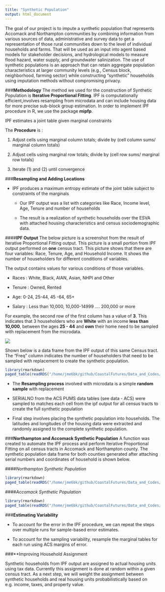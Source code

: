```yaml
---
title: "Synthetic Population"
output: html_document
---
```


The  goal of our project is to impute a synthetic population that represents Accomack and Northampton communities  by combining information from various sources of data, administrative and survey data to get a representation of those rural communities down to the level of individual households and farms. That will be used as an input into agent based models for stakeholder decisions, and hydrological models to measure flood hazard, water supply, and groundwater salinization.  The use of synthetic populations is an approach that can retain aggregate population characteristics at larger community levels (e.g., Census block, neighborhood, farming sector) while constructing “synthetic” households using imputation methods without  compromising  privacy.


###**Methodology**
The method we used for the construction of Synthetic Population is **Iterative Proportional Fitting**. IPF is computationally efficient,involves resampling from microdata and can include housing data for more precise sub-block group estimation. In order to implement IPF procedure in R, we use the package **mipfp**.


IPF estimates a joint table given marginal constraints

The **Procedure** is :

1. Adjust cells using marginal column totals; divide by (cell column sums/ marginal column totals)

2. Adjust cells using marginal row totals; divide by (cell row sums/ marginal row totals)

3. Iterate (1) and (2) until convergence

###**Resampling and Adding Locations**

- IPF produces a maximum entropy estimate of the joint table subject to constraints of the marginals

  + Our IPF output was a list with categories like Race, Income level, Age, Tenure and number of households
  
  + The result is a realization of synthetic households over the ESVA with attached housing characteristics and census sociodemographic data.
  
####**IPF Output**
The below picture is a screenshot from the result of Iterative Proportional Fitting output. This picture is a small portion from  IPF output performed on **one** census tract. This picture shows that there are four variables: Race, Tenure, Age, and Household Income. It shows the number of householders for different conditions of variables. 

The output contains values for various conditions of those variables. 

- Races : White, Black, AIAN, Asian, NHPI and Other

- Tenure : Owned, Rented

- Age: 0-24, 25-44, 45 -64, 65+

- Salary : Less than 10,000, 10,000-14999 .... 200,000 or more

For example, the second row of the first column has a value of **3**. This indicates that 3 householders who are **White** with an income **less than 10,000**, between the ages **25 - 44** and **own** their home need to be sampled with replacement from the microdata. 

![](www/ipfoutput1.png)</center>


Shown below is a data frame from the IPF output of this same Census tract. The "Freq" column indicates the number of householders that need to be sampled with replacement to create the synthetic population. 

```r
library(rmarkdown)
paged_table(readRDS("/home/jme6bk/github/CoastalFutures/Data_and_Codes/freq_IPF_output.RDS"))
```

- The **Resampling process** involved with microdata is a simple **random sample** with replacement  

- SERIALNO from the ACS PUMS data tables (see data - ACS) were sampled to matches each cell from the ipf output for all census tracts to create the full synthetic population  

- Final step involves placing the synthetic population into households. The latitudes and longitudes of the housing data were extracted and randomly assigned to the complete synthetic population.

###**Northampton and Accomack Synthetic Population**
A function was created to automate the IPF process and perform Iterative Proportional Fitting on all census tracts in Accomack and Northampton county. The synthetic population data frame for both counties generated after attaching serial numbers and coordinates of household is shown below.

####*Northampton Synthetic Population*
```r
library(rmarkdown)
paged_table(readRDS("/home/jme6bk/github/CoastalFutures/Data_and_Codes/NorthamptonsampledfSF_Coords.RDS"))

```
####*Accomack Synthetic Population*
```r
library(rmarkdown)
paged_table(readRDS("/home/jme6bk/github/CoastalFutures/Data_and_Codes/AccomacksampledfSF_Coords.RDS"))

```

###**Estimating Variability**

- To account for the error in the IPF procedure, we can repeat the steps over multiple runs for sample-based error estimates.

- To account for the sampling variability, resample the marginal tables for each run using ACS margins of error.

###**Improving Household Assignment

Synthetic households from IPF output are assigned to actual housing units using tax data. Currently this assignment is done at random within a given census tract. As a next step, we will weight the assignment between synthetic households and real housing units probabilistically based on e.g. income, taxes, and property value.





